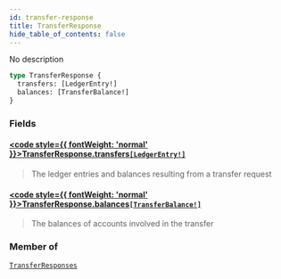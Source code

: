 ```yaml
---
id: transfer-response
title: TransferResponse
hide_table_of_contents: false
---
```








No description

```graphql
type TransferResponse {
  transfers: [LedgerEntry!]
  balances: [TransferBalance!]
}
```


### Fields

#### [<code style={{ fontWeight: 'normal' }}>TransferResponse.<b>transfers</b></code>](#)<Bullet />[`[LedgerEntry!]`](/mainnet/api/graphql/objects/ledger-entry) <Badge class="secondary" text="list"/> <Badge class="secondary" text="object"/>
> The ledger entries and balances resulting from a transfer request
> 

#### [<code style={{ fontWeight: 'normal' }}>TransferResponse.<b>balances</b></code>](#)<Bullet />[`[TransferBalance!]`](/mainnet/api/graphql/objects/transfer-balance) <Badge class="secondary" text="list"/> <Badge class="secondary" text="object"/>
> The balances of accounts involved in the transfer
> 



### Member of

[`TransferResponses`](/mainnet/api/graphql/objects/transfer-responses)  <Badge class="secondary" text="object"/>



